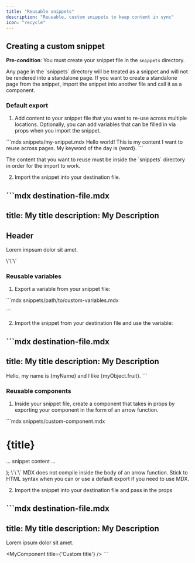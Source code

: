 ```yaml
---
title: "Reusable snippets"
description: "Reusable, custom snippets to keep content in sync"
icon: "recycle"
---
```



<SnippetIntro />

## Creating a custom snippet

**Pre-condition**: You must create your snippet file in the `snippets` directory.

<Note>
  Any page in the `snippets` directory will be treated as a snippet and will not
  be rendered into a standalone page. If you want to create a standalone page
  from the snippet, import the snippet into another file and call it as a
  component.
</Note>

### Default export

1. Add content to your snippet file that you want to re-use across multiple
   locations. Optionally, you can add variables that can be filled in via props
   when you import the snippet.

\`\`\`mdx snippets/my-snippet.mdx
Hello world! This is my content I want to reuse across pages. My keyword of the
day is {word}.
\`\`\`

<Warning>
  The content that you want to reuse must be inside the `snippets` directory in
  order for the import to work.
</Warning>

2. Import the snippet into your destination file.

\`\`\`mdx destination-file.mdx
---
title: My title
description: My Description
---


## Header

Lorem impsum dolor sit amet.

<MySnippet word="bananas" />
\`\`\`

### Reusable variables

1. Export a variable from your snippet file:

\`\`\`mdx snippets/path/to/custom-variables.mdx

\`\`\`

2. Import the snippet from your destination file and use the variable:

\`\`\`mdx destination-file.mdx
---
title: My title
description: My Description
---


Hello, my name is {myName} and I like {myObject.fruit}.
\`\`\`

### Reusable components

1. Inside your snippet file, create a component that takes in props by exporting
   your component in the form of an arrow function.

\`\`\`mdx snippets/custom-component.mdx
  <div>
    <h1>{title}</h1>
    <p>... snippet content ...</p>
  </div>
);
\`\`\`

<Warning>
  MDX does not compile inside the body of an arrow function. Stick to HTML
  syntax when you can or use a default export if you need to use MDX.
</Warning>

2. Import the snippet into your destination file and pass in the props

\`\`\`mdx destination-file.mdx
---
title: My title
description: My Description
---


Lorem ipsum dolor sit amet.

<MyComponent title={'Custom title'} />
\`\`\`
